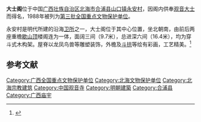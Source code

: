 {{coord|21|33|15|N|109|40|45|E|display=title|scale:10000}}
{{文物保护单位
| 级别 = 全国
| 名称 = 大士阁
| 图片 = Dashi Pavilion.jpg
| 所在 = [[广西壮族自治区|广西壮族自治区]][[合浦县|合浦县]]
| 分类 = 古建筑及历史纪念建筑物
| 时代 = 明
| 编号 = [[第三批全国重点文物保护单位|第三批]]第103项
| 登录 = 1988年1月13日
}}
'''大士阁'''位于中国[[广西壮族自治区|广西壮族自治区]][[北海市|北海市]][[合浦县|合浦县]][[山口镇_(合浦县)|山口镇]][[永安村|永安村]]，因阁内供奉[[观音大士|观音大士]]而得名，1988年被列为[[第三批全国重点文物保护单位|第三批全国重点文物保护单位]]。

永安村是明代所建的沿海[[衛所制|卫所]]之一，大士阁位于其中心位置，坐北朝南，由前后两座重檐[[歇山顶|歇山顶]]楼阁连为一体，面阔三间（9.7米），总进深六间（16.4米），均为穿斗式木构架。屋脊以龙凤鸟兽等雕塑装饰，外檐及[[斗拱|斗拱]]等绘有彩画，工艺精美。<ref>{{Cite book |title=全国重点文物保护单位·第一至第五批·第Ⅲ卷 |publisher=文物出版社 |year=2004 |isbn=7-5010-1525-2 |pages=7 }}</ref>

==参考文献==
{{reflist}}

{{广西壮族自治区全国重点文物保护单位}}

[[Category:广西全国重点文物保护单位|Category:广西全国重点文物保护单位]]
[[Category:北海文物保护单位|Category:北海文物保护单位]]
[[Category:北海宗教建筑|Category:北海宗教建筑]]
[[Category:中国观音寺|Category:中国观音寺]]
[[Category:明朝建築|Category:明朝建築]]
[[Category:合浦县|Category:合浦县]]
[[Category:广西庙宇|Category:广西庙宇]]
